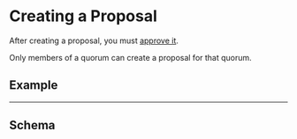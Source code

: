 
# Creating a Proposal

After creating a proposal, you must [approve it](./approve).

Only members of a quorum can create a proposal for that quorum.

## Example

<ProposeExample />

---

## Schema

<Schema />
